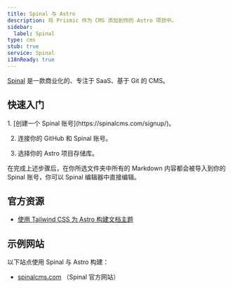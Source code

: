 ```yaml
---
title: Spinal 与 Astro
description: 将 Prismic 作为 CMS 添加到你的 Astro 项目中。
sidebar:
  label: Spinal
type: cms
stub: true
service: Spinal
i18nReady: true
---
```


[Spinal](https://spinalcms.com/cms-for-astro/) 是一款商业化的、专注于 SaaS、基于 Git 的 CMS。

## 快速入门

<Steps>
1. [创建一个 Spinal 账号](https://spinalcms.com/signup/)。

2. 连接你的 GitHub 和 Spinal 账号。

3. 选择你的 Astro 项目存储库。
</Steps>

在完成上述步骤后，在你所选文件夹中所有的 Markdown 内容都会被导入到你的 Spinal 账号，你可以 Spinal 编辑器中直接编辑。

## 官方资源

- [使用 Tailwind CSS 为 Astro 构建文档主题](https://spinalcms.com/resources/astro-documentation-theme-with-tailwind-css/)

## 示例网站

以下站点使用 Spinal 与 Astro 构建：

- [spinalcms.com](https://spinalcms.com/) （Spinal 官方网站）

